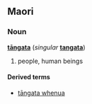 ==Maori==
===Noun===
'''[[tāngata]]''' (''singular'' '''[[tangata]]''')

# people, human beings

====Derived terms====
*[[tāngata whenua]]